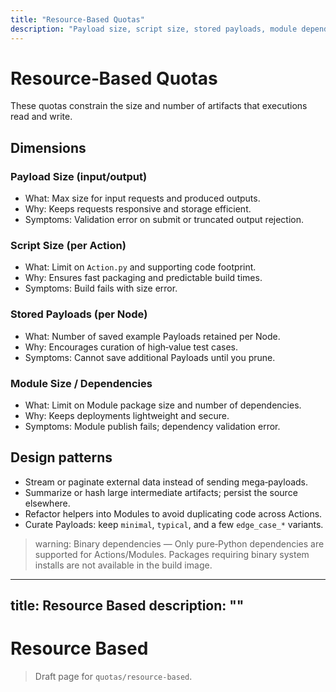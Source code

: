 ```yaml
---
title: "Resource‑Based Quotas"
description: "Payload size, script size, stored payloads, module dependencies"
---
```


# Resource‑Based Quotas

These quotas constrain the size and number of artifacts that executions read and write.

## Dimensions

### Payload Size (input/output)
- What: Max size for input requests and produced outputs.
- Why: Keeps requests responsive and storage efficient.
- Symptoms: Validation error on submit or truncated output rejection.

### Script Size (per Action)
- What: Limit on `Action.py` and supporting code footprint.
- Why: Ensures fast packaging and predictable build times.
- Symptoms: Build fails with size error.

### Stored Payloads (per Node)
- What: Number of saved example Payloads retained per Node.
- Why: Encourages curation of high‑value test cases.
- Symptoms: Cannot save additional Payloads until you prune.

### Module Size / Dependencies
- What: Limit on Module package size and number of dependencies.
- Why: Keeps deployments lightweight and secure.
- Symptoms: Module publish fails; dependency validation error.

## Design patterns
- Stream or paginate external data instead of sending mega‑payloads.
- Summarize or hash large intermediate artifacts; persist the source elsewhere.
- Refactor helpers into Modules to avoid duplicating code across Actions.
- Curate Payloads: keep `minimal`, `typical`, and a few `edge_case_*` variants.

> warning: Binary dependencies — Only pure‑Python dependencies are supported for Actions/Modules. Packages requiring binary system installs are not available in the build image.
---
title: Resource Based
description: ""
---

# Resource Based

> Draft page for `quotas/resource-based`.

<!-- Add content here -->
